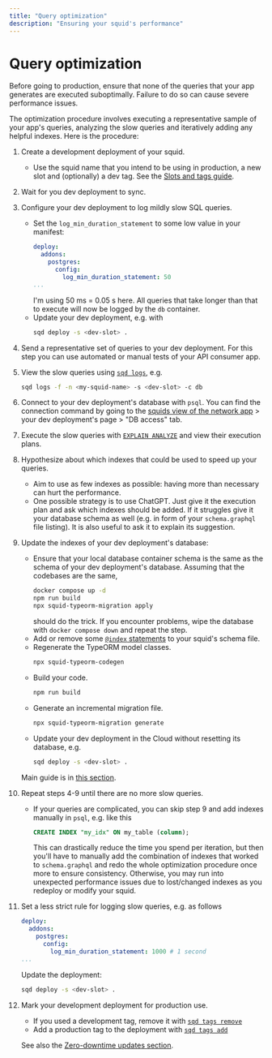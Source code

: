 ```yaml
---
title: "Query optimization"
description: "Ensuring your squid's performance"
---
```


# Query optimization

Before going to production, ensure that none of the queries that your app generates are executed suboptimally. Failure to do so can cause severe performance issues.

The optimization procedure involves executing a representative sample of your app's queries, analyzing the slow queries and iteratively adding any helpful indexes. Here is the procedure:

1. Create a development deployment of your squid.
   - Use the squid name that you intend to be using in production, a new slot and (optionally) a dev tag. See the [Slots and tags guide](/cloud/resources/slots-and-tags).

2. Wait for you dev deployment to sync.

3. Configure your dev deployment to log mildly slow SQL queries.
   - Set the `log_min_duration_statement` to some low value in your manifest:
     ```yaml title=squid.yaml
     deploy:
       addons:
         postgres:
           config:
             log_min_duration_statement: 50
     ...
     ```
     I'm using 50 ms = 0.05 s here. All queries that take longer than that to execute will now be logged by the `db` container.
   - Update your dev deployment, e.g. with
     ```bash
     sqd deploy -s <dev-slot> .
     ```

4. Send a representative set of queries to your dev deployment. For this step you can use automated or manual tests of your API consumer app.

5. View the slow queries using [`sqd logs`](/squid-cli/logs), e.g.
   ```bash
   sqd logs -f -n <my-squid-name> -s <dev-slot> -c db
   ```

6. Connect to your dev deployment's database with `psql`. You can find the connection command by going to the [squids view of the network app](https://app.subsquid.io/squids) > your dev deployment's page > "DB access" tab.

7. Execute the slow queries with [`EXPLAIN ANALYZE`](https://www.postgresql.org/docs/current/sql-explain.html) and view their execution plans.

8. Hypothesize about which indexes that could be used to speed up your queries.
   - Aim to use as few indexes as possible: having more than necessary can hurt the performance.
   - One possible strategy is to use ChatGPT. Just give it the execution plan and ask which indexes should be added. If it struggles give it your database schema as well (e.g. in form of your `schema.graphql` file listing). It is also useful to ask it to explain its suggestion.

9. Update the indexes of your dev deployment's database:
   - Ensure that your local database container schema is the same as the schema of your dev deployment's database. Assuming that the codebases are the same,
     ```bash
     docker compose up -d
     npm run build
     npx squid-typeorm-migration apply
     ```
     should do the trick. If you encounter problems, wipe the database with `docker compose down` and repeat the step.
   - Add or remove some [`@index` statements](/sdk/reference/schema-file/indexes-and-constraints) to your squid's schema file.
   - Regenerate the TypeORM model classes.
     ```bash
     npx squid-typeorm-codegen
     ```
   - Build your code.
     ```bash
     npm run build
     ```
   - Generate an incremental migration file.
     ```bash
     npx squid-typeorm-migration generate
     ```
   - Update your dev deployment in the Cloud without resetting its database, e.g.
     ```bash
     sqd deploy -s <dev-slot> .
     ```

   Main guide is in [this section](/sdk/resources/persisting-data/typeorm/#updating-a-deployed-squid-schema).

10. Repeat steps 4-9 until there are no more slow queries.
    - If your queries are complicated, you can skip step 9 and add indexes manually in `psql`, e.g. like this
      ```sql
      CREATE INDEX "my_idx" ON my_table (column);
      ```
      This can drastically reduce the time you spend per iteration, but then you'll have to manually add the combination of indexes that worked to `schema.graphql` and redo the whole optimization procedure once more to ensure consistency. Otherwise, you may run into unexpected performance issues due to lost/changed indexes as you redeploy or modify your squid.

11. Set a less strict rule for logging slow queries, e.g. as follows
     ```yaml title=squid.yaml
     deploy:
       addons:
         postgres:
           config:
             log_min_duration_statement: 1000 # 1 second
     ...
     ```
     Update the deployment:
     ```bash
     sqd deploy -s <dev-slot> .
     ```

12. Mark your development deployment for production use.
    - If you used a development tag, remove it with [`sqd tags remove`](/squid-cli/tags/#sqd-tags-remove)
    - Add a production tag to the deployment with [`sqd tags add`](/squid-cli/tags/#sqd-tags-add)

    See also the [Zero-downtime updates section](/cloud/resources/slots-and-tags/#zero-downtime-updates).
